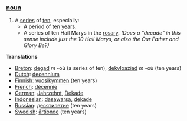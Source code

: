 ===[[noun]]===
# A [[series]] of [[ten]], especially:
#* A period of ten [[year]]s.
#* A series of ten Hail Marys in the [[rosary]]. ''(Does a "decade" in this sense include just the 10 Hail Marys, or also the Our Father and Glory Be?)''
'''Translations'''
*[[Breton]]: [[degad]] ''m'' -où (a series of ten), [[dekvloaziad]] ''m'' -où (ten years)
*[[Dutch]]: [[decennium]]
*[[Finnish]]: [[vuosikymmen]] (ten years)
*[[French]]: [[décennie]]
*[[German]]: [[Jahrzehnt]], [[Dekade]]
*[[Indonesian]]: [[dasawarsa]], [[dekade]]
*[[Russian]]: [[десятилетие]] (ten years)
*[[Swedish]]: [[årtionde]] (ten years)